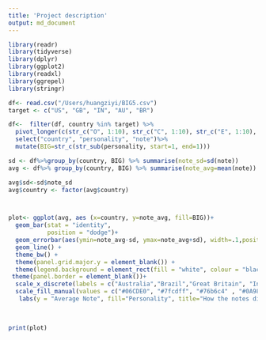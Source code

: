 ```yaml
---
title: 'Project description'
output: md_document
---
```

```r
library(readr)
library(tidyverse)
library(dplyr)
library(ggplot2)
library(readxl)
library(ggrepel)
library(stringr)

df<- read.csv("/Users/huangziyi/BIG5.csv")
target <- c("US", "GB", "IN", "AU", "BR")

df<-  filter(df, country %in% target) %>%
  pivot_longer(c(str_c("O", 1:10), str_c("C", 1:10), str_c("E", 1:10), str_c("A", 1:10), str_c("N", 1:10)), names_to="personality", values_to = "note") %>%
  select("country", "personality", "note")%>%
  mutate(BIG=str_c(str_sub(personality, start=1, end=1))) 

sd <- df%>%group_by(country, BIG) %>% summarise(note_sd=sd(note))
avg <- df%>% group_by(country, BIG) %>% summarise(note_avg=mean(note))

avg$sd<-sd$note_sd
avg$country <- factor(avg$country)



plot<- ggplot(avg, aes (x=country, y=note_avg, fill=BIG))+
  geom_bar(stat = "identity",
           position = "dodge")+
  geom_errorbar(aes(ymin=note_avg-sd, ymax=note_avg+sd), width=.1,position=position_dodge(.9))+
  geom_line() +
  theme_bw() +
  theme(panel.grid.major.y = element_blank()) +
  theme(legend.background = element_rect(fill = "white", colour = "black"))+
 theme(panel.border = element_blank())+
  scale_x_discrete(labels = c("Australia","Brazil","Great Britain", "India", "United States"))+
  scale_fill_manual(values = c("#06CDE0", "#7fcdff", "#76b6c4" , "#0A98F2", "#066EC5"), labels = c("Agreeableness", "Conscientiousness", "Extraversion", "Neuroticism", "Openness")) +
   labs(y = "Average Note", fill="Personality", title="How the notes differ in the personality test according to the countries") 
  
  

print(plot)
```